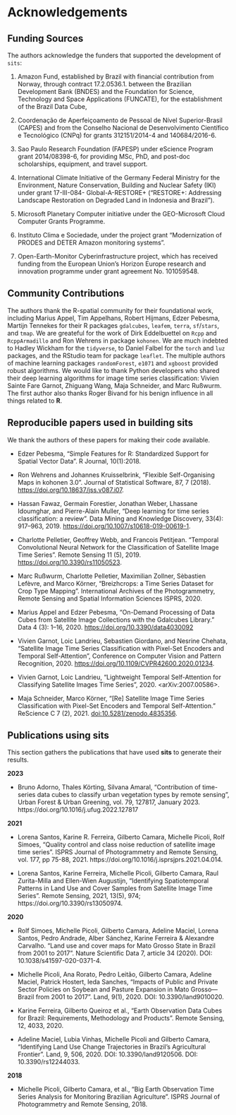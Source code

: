 # Acknowledgements {-}

## Funding Sources {-}

The authors acknowledge the funders that supported the development of `sits`:

1.  Amazon Fund, established by Brazil with financial contribution from Norway, through contract 17.2.0536.1. between the Brazilian Development Bank (BNDES) and the Foundation for Science, Technology and Space Applications (FUNCATE), for the establishment of the Brazil Data Cube,   

2. Coordenação de Aperfeiçoamento de Pessoal de Nível Superior-Brasil (CAPES) and from the Conselho Nacional de Desenvolvimento Científico e Tecnológico (CNPq) for grants 312151/2014-4 and 140684/2016-6. 

3. Sao Paulo Research Foundation (FAPESP) under eScience Program grant 2014/08398-6, for providing MSc, PhD, and post-doc scholarships, equipment, and travel support.  

4. International Climate Initiative of the Germany Federal Ministry for the Environment, Nature Conservation, Building and Nuclear Safety (IKI) under grant 17-III-084- Global-A-RESTORE+ (“RESTORE+: Addressing Landscape Restoration on Degraded Land in Indonesia and Brazil”). 

5. Microsoft Planetary Computer initiative under the GEO-Microsoft Cloud Computer Grants Programme. 

6. Instituto Clima e Sociedade, under the project grant "Modernization of PRODES and DETER Amazon monitoring systems". 

7.  Open-Earth-Monitor Cyberinfrastructure project, which has received funding from the European Union’s Horizon Europe research and innovation programme under grant agreement No. 101059548.


## Community Contributions {-}

The authors thank the R-spatial community for their foundational work, including Marius Appel, Tim Appelhans, Robert Hijmans, Edzer Pebesma, 	Martijn Tennekes for their R packages `gdalcubes`,  `leafem`, `terra`, `sf`/`stars`, and `tmap`. We are greateful for the work of Dirk Eddelbuettel on `Rcpp` and `RcppArmadillo` and Ron Wehrens in package `kohonen`. We are much indebted to Hadley Wickham for the `tidyverse`, to Daniel Falbel for the `torch` and `luz` packages, and the RStudio team for package `leaflet`. The multiple authors of machine learning packages `randomForest`, `e1071` and `xgboost` provided robust algorithms. We would like to thank Python developers who shared their deep learning algorithms for image time series classification: Vivien Sainte Fare Garnot, Zhiguang Wang, Maja Schneider, and Marc Rußwurm. The first author also thanks Roger Bivand for his benign influence in all things related to **R**.  

## Reproducible papers used in building sits {-}

We thank the authors of these papers for making their code available. 

- Edzer Pebesma, "Simple Features for R: Standardized Support for Spatial Vector Data". R Journal, 10(1):2018.

- Ron Wehrens and Johannes Kruisselbrink, "Flexible Self-Organising Maps in kohonen 3.0". Journal of Statistical Software, 87, 7 (2018). <https://doi.org/10.18637/jss.v087.i07>.

- Hassan Fawaz, Germain Forestier, Jonathan Weber, Lhassane Idoumghar,  and Pierre-Alain Muller, "Deep learning for time series classification: a review". Data Mining and Knowledge Discovery, 33(4): 917--963, 2019. <https://doi.org/10.1007/s10618-019-00619-1>.

- Charlotte Pelletier, Geoffrey Webb, and Francois Petitjean. “Temporal Convolutional Neural Network for the Classification of Satellite Image Time Series”. Remote Sensing 11 (5), 2019. <https://doi.org/10.3390/rs11050523>.

- Marc Rußwurm, Charlotte Pelletier, Maximilian Zollner, Sèbastien Lefèvre, and Marco Körner, "Breizhcrops: a Time Series Dataset for Crop Type Mapping". International Archives of the Photogrammetry, Remote Sensing and Spatial Information Sciences ISPRS, 2020. 

- Marius Appel and Edzer Pebesma, “On-Demand Processing of Data Cubes from Satellite Image Collections with the Gdalcubes Library.” Data 4 (3): 1–16, 2020. <https://doi.org/10.3390/data4030092>

- Vivien Garnot, Loic Landrieu, Sebastien Giordano, and Nesrine Chehata,  "Satellite Image Time Series Classification with Pixel-Set Encoders and Temporal Self-Attention", Conference on Computer Vision and Pattern Recognition, 2020. <https://doi.org/10.1109/CVPR42600.2020.01234>.

- Vivien Garnot, Loic Landrieu, "Lightweight Temporal Self-Attention  for Classifying Satellite Images Time Series", 2020. <arXiv:2007.00586>.

- Maja Schneider, Marco Körner, "[Re] Satellite Image Time Series Classification with Pixel-Set Encoders and Temporal Self-Attention." ReScience C 7 (2), 2021. <doi:10.5281/zenodo.4835356>.


## Publications using sits {-}

This section gathers the publications that have used **sits** to generate their results.

**2023**

- Bruno Adorno, Thales Körting, Silvana Amaral, "Contribution of time-series data cubes to classify urban vegetation types by remote sensing", Urban Forest & Urban Greening, vol. 79, 127817, January 2023. https://doi.org/10.1016/j.ufug.2022.127817

**2021**

- Lorena Santos, Karine R. Ferreira, Gilberto Camara, Michelle Picoli, Rolf Simoes, “Quality control and class noise reduction of satellite image time series”. ISPRS Journal of Photogrammetry and Remote Sensing, vol. 177, pp 75-88, 2021. https://doi.org/10.1016/j.isprsjprs.2021.04.014.

- Lorena Santos, Karine Ferreira, Michelle Picoli, Gilberto Camara, Raul Zurita-Milla and Ellen-Wien Augustijn, “Identifying Spatiotemporal Patterns in Land Use and Cover Samples from Satellite Image Time Series”. Remote Sensing, 2021, 13(5), 974; https://doi.org/10.3390/rs13050974. 


**2020**

- Rolf Simoes, Michelle Picoli, Gilberto Camara, Adeline Maciel, Lorena Santos, Pedro Andrade, Alber Sánchez, Karine Ferreira & Alexandre Carvalho. “Land use and cover maps for Mato Grosso State in Brazil from 2001 to 2017”. Nature Scientific Data 7, article 34 (2020). DOI: 10.1038/s41597-020-0371-4.

- Michelle Picoli, Ana Rorato, Pedro Leitão, Gilberto Camara, Adeline Maciel, Patrick Hostert, Ieda Sanches, “Impacts of Public and Private Sector Policies on Soybean and Pasture Expansion in Mato Grosso—Brazil from 2001 to 2017”. Land, 9(1), 2020. DOI: 10.3390/land9010020. 

- Karine Ferreira, Gilberto Queiroz et al., “Earth Observation Data Cubes for Brazil: Requirements, Methodology and Products”. Remote Sensing, 12, 4033, 2020.

- Adeline Maciel, Lubia Vinhas, Michelle Picoli and Gilberto Camara, “Identifying Land Use Change Trajectories in Brazil’s Agricultural Frontier”. Land, 9, 506, 2020. DOI: 10.3390/land9120506. DOI: 10.3390/rs12244033.

**2018**

- Michelle Picoli, Gilberto Camara, et al.,  “Big Earth Observation Time Series Analysis for Monitoring Brazilian Agriculture”. ISPRS Journal of Photogrammetry and Remote Sensing, 2018.
